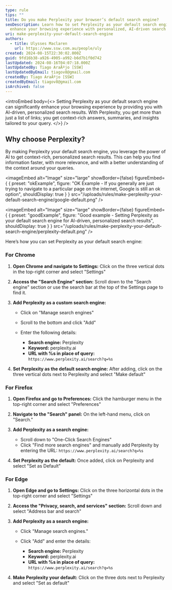 ```yaml
---
type: rule
tips: ""
title: Do you make Perplexity your browser’s default search engine?
seoDescription: Learn how to set Perplexity as your default search engine and
  enhance your browsing experience with personalized, AI-driven search results.
uri: make-perplexity-your-default-search-engine
authors:
  - title: Ulysses Maclaren
    url: https://www.ssw.com.au/people/uly
created: 2024-08-15T22:30:02.000Z
guid: 9fd16b38-a926-4905-a992-b6d7b1f0d742
lastUpdated: 2024-08-16T04:07:18.000Z
lastUpdatedBy: Tiago AraÃºjo [SSW]
lastUpdatedByEmail: tiagov8@gmail.com
createdBy: Tiago AraÃºjo [SSW]
createdByEmail: tiagov8@gmail.com
isArchived: false
---
```

<introEmbed
  body={<>
Setting Perplexity as your default search engine can significantly enhance your browsing experience by providing you with AI-driven, personalized search results. With Perplexity, you get more than just a list of links; you get context-rich answers, summaries, and insights tailored to your query.
  </>}
/>
## Why choose Perplexity?

By making Perplexity your default search engine, you leverage the power of AI to get context-rich, personalized search results. This can help you find information faster, with more relevance, and with a better understanding of the context around your queries.

<imageEmbed
  alt="Image"
  size="large"
  showBorder={false}
  figureEmbed={ {
    preset: "okExample",
    figure: "OK Example - If you generally are just trying to navigate to a particular page on the internet, Google is still an ok option",
    shouldDisplay: true
  } }
  src="/uploads/rules/make-perplexity-your-default-search-engine/google-default.png"
/>

<imageEmbed
  alt="Image"
  size="large"
  showBorder={false}
  figureEmbed={ {
    preset: "goodExample",
    figure: "Good example - Setting Perplexity as your default search engine for AI-driven, personalized search results",
    shouldDisplay: true
  } }
  src="/uploads/rules/make-perplexity-your-default-search-engine/perplexity-default.png"
/>

Here’s how you can set Perplexity as your default search engine:

### For Chrome

1. **Open Chrome and navigate to Settings:** Click on the three vertical dots in the top-right corner and select "Settings"
2. **Access the "Search Engine" section:** Scroll down to the "Search engine" section or use the search bar at the top of the Settings page to find it.
3. **Add Perplexity as a custom search engine:**

   * Click on "Manage search engines"
   * Scroll to the bottom and click "Add"
   * Enter the following details:

     * **Search engine:** Perplexity
     * **Keyword:** perplexity.ai
     * **URL with %s in place of query:** `https://www.perplexity.ai/search?q=%s`
4. **Set Perplexity as the default search engine:** After adding, click on the three vertical dots next to Perplexity and select "Make default"

### For Firefox

1. **Open Firefox and go to Preferences:** Click the hamburger menu in the top-right corner and select "Preferences"
2. **Navigate to the "Search" panel:** On the left-hand menu, click on "Search."
3. **Add Perplexity as a search engine:**

   * Scroll down to "One-Click Search Engines"
   * Click "Find more search engines" and manually add Perplexity by entering the URL: `https://www.perplexity.ai/search?q=%s`
4. **Set Perplexity as the default:** Once added, click on Perplexity and select "Set as Default"

### For Edge

1. **Open Edge and go to Settings:** Click on the three horizontal dots in the top-right corner and select "Settings"
2. **Access the "Privacy, search, and services" section:** Scroll down and select "Address bar and search"
3. **Add Perplexity as a search engine:**

   * Click "Manage search engines."
   * Click "Add" and enter the details:

     * **Search engine:** Perplexity
     * **Keyword:** perplexity.ai
     * **URL with %s in place of query:** `https://www.perplexity.ai/search?q=%s`
4. **Make Perplexity your default:** Click on the three dots next to Perplexity and select "Set as default"
